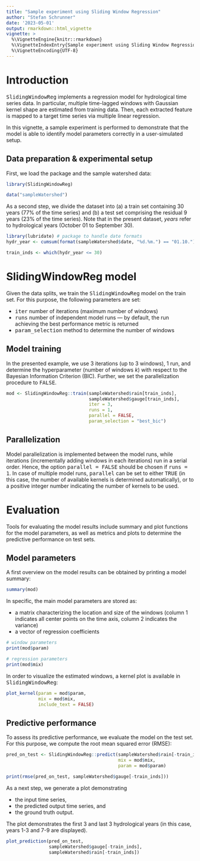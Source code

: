 ```yaml
---
title: "Sample experiment using Sliding Window Regression"
author: "Stefan Schrunner"
date: '2023-05-01'
output: rmarkdown::html_vignette
vignette: >
  %\VignetteEngine{knitr::rmarkdown}
  %\VignetteIndexEntry{Sample experiment using Sliding Window Regression}
  %\VignetteEncoding{UTF-8}
---
```


# Introduction

<tt>SlidingWindowReg</tt> implements a regression model for hydrological time series data. In particular, multiple time-lagged windows with Gaussian kernel shape are estimated from training data. Then, each extracted feature is mapped to a target time series via multiple linear regression.

In this vignette, a sample experiment is performed to demonstrate that the model is able to identify model parameters correctly in a user-simulated setup.

## Data preparation \& experimental setup

First, we load the package and the sample watershed data:

```r
library(SlidingWindowReg)

data("sampleWatershed")
```

As a second step, we divide the dataset into (a) a train set containing 30 years (77\% of the time series) and (b) a test set comprising the residual 9 years (23\% of the time series). Note that in the present dataset, <i>years</i> refer to hydrological years (October 01 to September 30).

```r
library(lubridate) # package to handle date formats
hydr_year <- cumsum(format(sampleWatershed$date, "%d.%m.") == "01.10.") # determine hydrological years (Oct 01 to Sep 30)

train_inds <- which(hydr_year <= 30)
```

# SlidingWindowReg model

Given the data splits, we train the <tt>SlidingWindowReg</tt> model on the train set. For this purpose, the following parameters are set:

* <tt>iter</tt> number of iterations (maximum number of windows)
* <tt>runs</tt> number of independent model runs --- by default, the run achieving the best performance metric is returned
* <tt>param\_selection</tt> method to determine the number of windows

## Model training

In the presented example, we use 3 iterations (up to 3 windows), 1 run, and determine the hyperparameter (number of windows $k$) with respect to the Bayesian Information Criterion (BIC). Further, we set the parallelization procedure to <tt>FALSE</tt>.

```r
mod <- SlidingWindowReg::train(sampleWatershed$rain[train_inds],
                               sampleWatershed$gauge[train_inds],
                               iter = 3,
                               runs = 1,
                               parallel = FALSE,
                               param_selection = "best_bic")
```

## Parallelization

Model parallelization is implemented between the model runs, while iterations (incrementally adding windows in each iterations) run in a serial order. Hence, the option <tt>parallel = FALSE</tt> should be chosen if <tt>runs = 1</tt>. In case of multiple model runs, <tt>parallel</tt> can be set to either <tt>TRUE</tt> (in this case, the number of available kernels is determined automatically), or to a positive integer number indicating the number of kernels to be used.

# Evaluation

Tools for evaluating the model results include summary and plot functions for the model parameters, as well as metrics and plots to determine the predictive performance on test sets.

## Model parameters

A first overview on the model results can be obtained by printing a model summary:

```r
summary(mod)
```

In specific, the main model parameters are stored as:

* a matrix characterizing the location and size of the windows (column 1 indicates all center points on the time axis, column 2 indicates the variance)
* a vector of regression coefficients

```r
# window parameters
print(mod$param)

# regression parameters
print(mod$mix)
```

In order to visualize the estimated windows, a kernel plot is available in <tt>SlidingWindowReg</tt>:

```r
plot_kernel(param = mod$param, 
            mix = mod$mix,
            include_text = FALSE)
```

## Predictive performance

To assess its predictive performance, we evaluate the model on the test set. For this purpose, we compute the root mean squared error (RMSE):

```r
pred_on_test <- SlidingWindowReg::predict(sampleWatershed$rain[-train_inds],
                                          mix = mod$mix,
                                          param = mod$param)

print(rmse(pred_on_test, sampleWatershed$gauge[-train_inds]))
```

As a next step, we generate a plot demonstrating 

* the input time series, 
* the predicted output time series, and 
* the ground truth output.

The plot demonstrates the first 3 and last 3 hydrological years (in this case, years 1-3 and 7-9 are displayed).

```r
plot_prediction(pred_on_test,
                sampleWatershed$gauge[-train_inds],
                sampleWatershed$rain[-train_inds])
```


